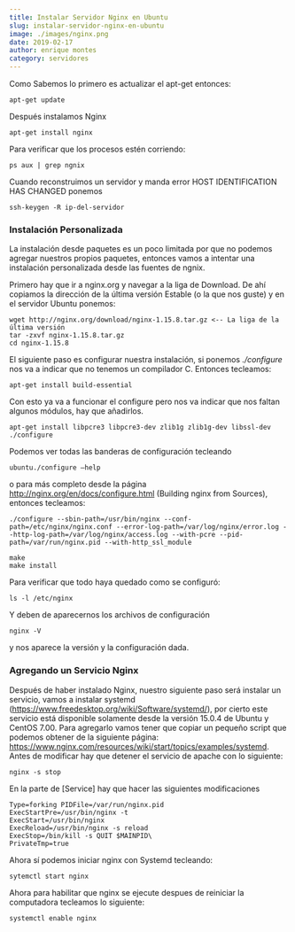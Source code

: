 ```yaml
---
title: Instalar Servidor Nginx en Ubuntu
slug: instalar-servidor-nginx-en-ubuntu
image: ./images/nginx.png
date: 2019-02-17
author: enrique montes
category: servidores
---
```


Como Sabemos lo primero es actualizar el apt-get entonces:

```ubuntu
apt-get update
```

Después instalamos Nginx

```ubuntu
apt-get install nginx
```

Para verificar que los procesos estén corriendo:

```ubuntu
ps aux | grep ngnix
```

Cuando reconstruimos un servidor y manda error HOST IDENTIFICATION HAS CHANGED ponemos

```ubuntu
ssh-keygen -R ip-del-servidor
```

### Instalación Personalizada

La instalación desde paquetes es un poco limitada por que no podemos agregar nuestros propios paquetes, entonces vamos a intentar una instalación personalizada desde las fuentes de ngnix.

Primero hay que ir a nginx.org y navegar a la liga de Download. De ahí copiamos la dirección de la última versión Estable (o la que nos guste) y en el servidor Ubuntu ponemos:

```ubuntu
wget http://nginx.org/download/nginx-1.15.8.tar.gz <-- La liga de la última versión
tar -zxvf nginx-1.15.8.tar.gz
cd nginx-1.15.8
```

El siguiente paso es configurar nuestra instalación, si ponemos _./configure_ nos va a indicar que no tenemos un compilador C. Entonces tecleamos:

```ubuntu
apt-get install build-essential
```

Con esto ya va a funcionar el configure pero nos va indicar que nos faltan algunos módulos, hay que añadirlos.

```ubuntu
apt-get install libpcre3 libpcre3-dev zlib1g zlib1g-dev libssl-dev
./configure
```

Podemos ver todas las banderas de configuración tecleando

```ubuntu
ubuntu./configure –help
```

o para más completo desde la página http://nginx.org/en/docs/configure.html (Building nginx from Sources), entonces tecleamos:

```ubuntu
./configure --sbin-path=/usr/bin/nginx --conf-path=/etc/nginx/nginx.conf --error-log-path=/var/log/nginx/error.log --http-log-path=/var/log/nginx/access.log --with-pcre --pid-path=/var/run/nginx.pid --with-http_ssl_module

make
make install
```

Para verificar que todo haya quedado como se configuró:

```ubuntu
ls -l /etc/nginx
```

Y deben de aparecernos los archivos de configuración

```ubuntu
nginx -V
```

y nos aparece la versión y la configuración dada.

### Agregando un Servicio Nginx

Después de haber instalado Nginx, nuestro siguiente paso será instalar un servicio, vamos a instalar systemd (https://www.freedesktop.org/wiki/Software/systemd/), por cierto este servicio está disponible solamente desde la versión 15.0.4 de Ubuntu y CentOS 7.00.
Para agregarlo vamos tener que copiar un pequeño script que podemos obtener de la siguiente página: https://www.nginx.com/resources/wiki/start/topics/examples/systemd.
Antes de modificar hay que detener el servicio de apache con lo siguiente:

```ubuntu
nginx -s stop
```

En la parte de [Service] hay que hacer las siguientes modificaciones

```[Service]
Type=forking PIDFile=/var/run/nginx.pid
ExecStartPre=/usr/bin/nginx -t
ExecStart=/usr/bin/nginx
ExecReload=/usr/bin/nginx -s reload
ExecStop=/bin/kill -s QUIT $MAINPID\
PrivateTmp=true
```

Ahora sí podemos iniciar nginx con Systemd tecleando:

```ubuntu
sytemctl start nginx
```

Ahora para habilitar que nginx se ejecute despues de reiniciar la computadora tecleamos lo siguiente:

```ubuntu
systemctl enable nginx
```
